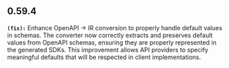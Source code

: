 ## 0.59.4
**`(fix):`** Enhance OpenAPI -> IR conversion to properly handle default values in schemas. The converter now correctly extracts 
and preserves default values from OpenAPI schemas, ensuring they are properly represented in the generated SDKs. 
This improvement allows API providers to specify meaningful defaults that will be respected in client implementations.


